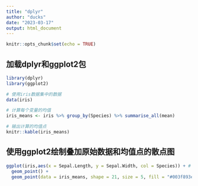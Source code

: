 ```yaml
---
title: "dplyr"
author: "ducks"
date: "2023-03-17"
output: html_document
---
```


```r
knitr::opts_chunk$set(echo = TRUE)
```

## 加载dplyr和ggplot2包

```r
library(dplyr)
library(ggplot2)
```

```r
# 使用iris数据集中的数据
data(iris)

# 计算每个变量的均值
iris_means <- iris %>% group_by(Species) %>% summarise_all(mean)

# 输出计算的均值点
knitr::kable(iris_means)
```

## 使用ggplot2绘制叠加原始数据和均值点的散点图

```r
ggplot(iris,aes(x = Sepal.Length, y = Sepal.Width, col = Species)) + # 原始数据的geom_point图层
  geom_point() +
  geom_point(data = iris_means, shape = 21, size = 5, fill = "#003f893e")  # 均值点的geom_point图层


```